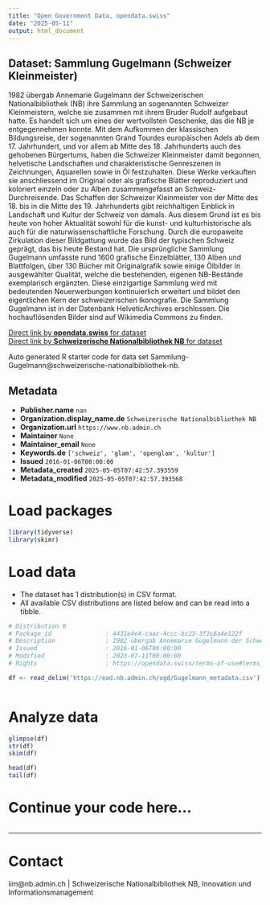 ```yaml
---
title: "Open Government Data, opendata.swiss"
date: "2025-05-11"
output: html_document
---
```


## Dataset: Sammlung Gugelmann (Schweizer Kleinmeister)

1982 übergab Annemarie Gugelmann der Schweizerischen Nationalbibliothek (NB) ihre Sammlung an sogenannten Schweizer Kleinmeistern, welche sie zusammen mit ihrem Bruder Rudolf aufgebaut hatte. Es handelt sich um eines der wertvollsten Geschenke, das die NB je entgegennehmen konnte. Mit dem Aufkommen der klassischen Bildungsreise, der sogenannten Grand Tourdes europäischen Adels ab dem 17. Jahrhundert, und vor allem ab Mitte des 18. Jahrhunderts auch des gehobenen Bürgertums, haben die Schweizer Kleinmeister damit begonnen, helvetische Landschaften und charakteristische Genreszenen in Zeichnungen, Aquarellen sowie in Öl festzuhalten. Diese Werke verkauften sie anschliessend im Original oder als grafische Blätter reproduziert und koloriert einzeln oder zu Alben zusammengefasst an Schweiz-Durchreisende. Das Schaffen der Schweizer Kleinmeister von der Mitte des 18. bis in die Mitte des 19. Jahrhunderts gibt reichhaltigen Einblick in Landschaft und Kultur der Schweiz von damals. Aus diesem Grund ist es bis heute von hoher Aktualität sowohl für die kunst- und kulturhistorische als auch für die naturwissenschaftliche Forschung. Durch die europaweite Zirkulation dieser Bildgattung wurde das Bild der typischen Schweiz geprägt, das bis heute Bestand hat. Die ursprüngliche Sammlung Gugelmann umfasste rund 1600 grafische Einzelblätter, 130 Alben und Blattfolgen, über 130 Bücher mit Originalgrafik sowie einige Ölbilder in ausgewählter Qualität, welche die bestehenden, eigenen NB-Bestände exemplarisch ergänzten. Diese einzigartige Sammlung wird mit bedeutenden Neuerwerbungen kontinuierlich erweitert und bildet den eigentlichen Kern der schweizerischen Ikonografie. Die Sammlung Gugelmann ist in der Datenbank HelveticArchives erschlossen. Die hochauflösenden Bilder sind auf Wikimedia Commons zu finden.

[Direct link by **opendata.swiss** for dataset](https://opendata.swiss/de/dataset/sammlung-gugelmann-schweizer-kleinmeister)<br>
[Direct link by **Schweizerische Nationalbibliothek NB** for dataset](https://www.nb.admin.ch/snl/de/home/ueber-uns/gs/sammlungen/grafik/kleinmeister.html)

Auto generated R starter code for data set Sammlung-Gugelmann@schweizerische-nationalbibliothek-nb.

## Metadata

- **Publisher.name** `nan`
- **Organization.display_name.de** `Schweizerische Nationalbibliothek NB`
- **Organization.url** `https://www.nb.admin.ch`
- **Maintainer** `None`
- **Maintainer_email** `None`
- **Keywords.de** `['schweiz', 'glam', 'openglam', 'kultur']`
- **Issued** `2016-01-06T00:00:00`
- **Metadata_created** `2025-05-05T07:42:57.393559`
- **Metadata_modified** `2025-05-05T07:42:57.393568`


# Load packages

```r

library(tidyverse)
library(skimr)

```

# Load data

-   The dataset has 1 distribution(s) in CSV format.
-   All available CSV distributions are listed below and can be read into a tibble.

```r

# Distribution 0
# Package_id               : 4431e4e4-caac-4ccc-bc23-3f2c6a4e122f
# Description              : 1982 übergab Annemarie Gugelmann der Schweizerischen Nationalbibliothek (NB) ihre Sammlung an sogenannten Schweizer Kleinmeistern, welche sie zusammen mit ihrem Bruder Rudolf aufgebaut hatte. Es handelt sich um eines der wertvollsten Geschenke, das die NB je entgegennehmen konnte. Mit dem Aufkommen der klassischen Bildungsreise, der sogenannten Grand Tourdes europäischen Adels ab dem 17. Jahrhundert, und vor allem ab Mitte des 18. Jahrhunderts auch des gehobenen Bürgertums, haben die Schweizer Kleinmeister damit begonnen, helvetische Landschaften und charakteristische Genreszenen in Zeichnungen, Aquarellen sowie in Öl festzuhalten. Diese Werke verkauften sie anschliessend im Original oder als grafische Blätter reproduziert und koloriert einzeln oder zu Alben zusammengefasst an Schweiz-Durchreisende. Das Schaffen der Schweizer Kleinmeister von der Mitte des 18. bis in die Mitte des 19. Jahrhunderts gibt reichhaltigen Einblick in Landschaft und Kultur der Schweiz von damals. Aus diesem Grund ist es bis heute von hoher Aktualität sowohl für die kunst- und kulturhistorische als auch für die naturwissenschaftliche Forschung. Durch die europaweite Zirkulation dieser Bildgattung wurde das Bild der typischen Schweiz geprägt, das bis heute Bestand hat. Die ursprüngliche Sammlung Gugelmann umfasste rund 1600 grafische Einzelblätter, 130 Alben und Blattfolgen, über 130 Bücher mit Originalgrafik sowie einige Ölbilder in ausgewählter Qualität, welche die bestehenden, eigenen NB-Bestände exemplarisch ergänzten. Diese einzigartige Sammlung wird mit bedeutenden Neuerwerbungen kontinuierlich erweitert und bildet den eigentlichen Kern der schweizerischen Ikonografie. Die Sammlung Gugelmann ist in der Datenbank HelveticArchives erschlossen. Die hochauflösenden Bilder sind auf Wikimedia Commons zu finden.
# Issued                   : 2016-01-06T00:00:00
# Modified                 : 2023-07-11T00:00:00
# Rights                   : https://opendata.swiss/terms-of-use#terms_open

df <- read_delim('https://ead.nb.admin.ch/ogd/Gugelmann_metadata.csv')



```

# Analyze data

```r

glimpse(df)
str(df)
skim(df)

head(df)
tail(df)

```

# Continue your code here...

```r

```

------------------------------------------------------------------------

# Contact

iim@nb.admin.ch | Schweizerische Nationalbibliothek NB, Innovation und Informationsmanagement
